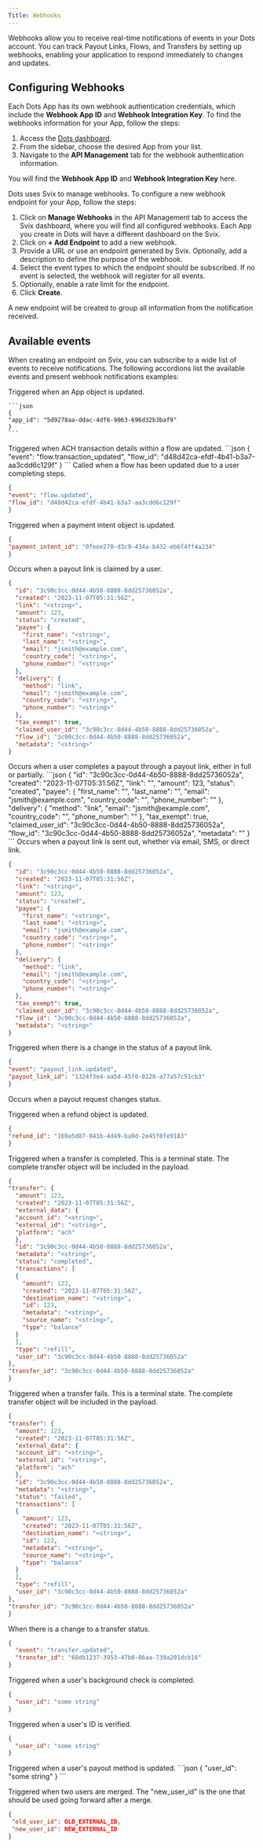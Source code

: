 ```yaml
---
Title: Webhooks
---
```


Webhooks allow you to receive real-time notifications of events in your Dots account. You can track Payout Links, Flows, and Transfers by setting up webhooks, enabling your application to respond immediately to changes and updates.

## Configuring Webhooks

Each Dots App has its own webhook authentication credentials, which include the **Webhook App ID** and **Webhook Integration Key**. To find the webhooks information for your App, follow the steps:

1. Access the [Dots dashboard](https://dashboard.dots.dev/).
2. From the sidebar, choose the desired App from your list.
3. Navigate to the **API Management** tab for the webhook authentication information.

You will find the **Webhook App ID** and **Webhook Integration Key** here. 

Dots uses Svix to manage webhooks. To configure a new webhook endpoint for your App, follow the steps:

1. Click on **Manage Webhooks** in the API Management tab to access the Svix dashboard, where you will find all configured webhooks. Each App you create in Dots will have a different dashboard on the Svix.
2. Click on **+ Add Endpoint** to add a new webhook.
3. Provide a URL or use an endpoint generated by Svix. Optionally, add a description to define the purpose of the webhook.
4. Select the event types to which the endpoint should be subscribed. If no event is selected, the webhook will register for all events.
5. Optionally, enable a rate limit for the endpoint.
6. Click **Create**.

A new endpoint will be created to group all information from the notification received.

## Available events

When creating an endpoint on Svix, you can subscribe to a wide list of events to receive notifications. The following accordions list the available events and present webhook notifications examples:

<AccordionGroup>
  <Accordion title="app.updated">
  Triggered when an App object is updated.

    ```json
    {
    "app_id": "5d9278aa-ddac-4df6-9063-696d32b3baf9"
    }
    ```
  </Accordion>

  <Accordion title="flow.transaction_updated">
  Triggered when ACH transaction details within a flow are updated.
  ```json
    {
    "event": "flow.transaction_updated",
    "flow_id": "d48d42ca-efdf-4b41-b3a7-aa3cdd6c129f"
    }
  ```
  </Accordion>

  <Accordion title="flow.updated">
  Called when a flow has been updated due to a user completing steps.                   

  ```json
  {
  "event": "flow.updated",
  "flow_id": "d48d42ca-efdf-4b41-b3a7-aa3cdd6c129f"
  }
  ```

  </Accordion>

  <Accordion title="payment_intent.updated">
  Triggered when a payment intent object is updated. 

  ```json
  {
  "payment_intent_id": "0feee270-d3c9-434a-b432-eb6f4ff4a234"
  }
  ```

  </Accordion>

  <Accordion title="payout_link.claimed">
  Occurs when a payout link is claimed by a user.             

  ```json
  {
    "id": "3c90c3cc-0d44-4b50-8888-8dd25736052a",
    "created": "2023-11-07T05:31:56Z",
    "link": "<string>",
    "amount": 123,
    "status": "created",
    "payee": {
      "first_name": "<string>",
      "last_name": "<string>",
      "email": "jsmith@example.com",
      "country_code": "<string>",
      "phone_number": "<string>"
    },
    "delivery": {
      "method": "link",
      "email": "jsmith@example.com",
      "country_code": "<string>",
      "phone_number": "<string>"
    },
    "tax_exempt": true,
    "claimed_user_id": "3c90c3cc-0d44-4b50-8888-8dd25736052a",
    "flow_id": "3c90c3cc-0d44-4b50-8888-8dd25736052a",
    "metadata": "<string>"
  }
  ```
  </Accordion>

  <Accordion title="payout_link.paid_out">
  Occurs when a user completes a payout through a payout link, either in full or partially.          
  ```json
  {
    "id": "3c90c3cc-0d44-4b50-8888-8dd25736052a",
    "created": "2023-11-07T05:31:56Z",
    "link": "<string>",
    "amount": 123,
    "status": "created",
    "payee": {
      "first_name": "<string>",
      "last_name": "<string>",
      "email": "jsmith@example.com",
      "country_code": "<string>",
      "phone_number": "<string>"
    },
    "delivery": {
      "method": "link",
      "email": "jsmith@example.com",
      "country_code": "<string>",
      "phone_number": "<string>"
    },
    "tax_exempt": true,
    "claimed_user_id": "3c90c3cc-0d44-4b50-8888-8dd25736052a",
    "flow_id": "3c90c3cc-0d44-4b50-8888-8dd25736052a",
    "metadata": "<string>"
  }
  ```

  </Accordion>

  <Accordion title="payout_link.sent">
  Occurs when a payout link is sent out, whether via email, SMS, or direct link.

  ```json
  {
    "id": "3c90c3cc-0d44-4b50-8888-8dd25736052a",
    "created": "2023-11-07T05:31:56Z",
    "link": "<string>",
    "amount": 123,
    "status": "created",
    "payee": {
      "first_name": "<string>",
      "last_name": "<string>",
      "email": "jsmith@example.com",
      "country_code": "<string>",
      "phone_number": "<string>"
    },
    "delivery": {
      "method": "link",
      "email": "jsmith@example.com",
      "country_code": "<string>",
      "phone_number": "<string>"
    },
    "tax_exempt": true,
    "claimed_user_id": "3c90c3cc-0d44-4b50-8888-8dd25736052a",
    "flow_id": "3c90c3cc-0d44-4b50-8888-8dd25736052a",
    "metadata": "<string>"
  }
  ```
  </Accordion>

  <Accordion title="payout_link.updated">
  Triggered when there is a change in the status of a payout link.      

  ```json
  {
  "event": "payout_link.updated",
  "payout_link_id": "1324f3e4-aa5d-45f0-8128-a77a57c51cb3"
  }
  ```

  </Accordion>

  <Accordion title="payout_request.updated">

  Occurs when a payout request changes status.                               

  </Accordion>

  <Accordion title="refund.updated">
  Triggered when a refund object is updated.                                

  ```json
  {
  "refund_id": "169a5d87-041b-4d49-ba9d-2e45f8fe9183"
  }
  ```

  </Accordion>

  <Accordion title="transfer.completed">
  Triggered when a transfer is completed. This is a terminal state. The complete transfer object will be included in the payload. 

  ```json
  {
  "transfer": {
    "amount": 123,
    "created": "2023-11-07T05:31:56Z",
    "external_data": {
    "account_id": "<string>",
    "external_id": "<string>",
    "platform": "ach"
    },
    "id": "3c90c3cc-0d44-4b50-8888-8dd25736052a",
    "metadata": "<string>",
    "status": "completed",
    "transactions": [
    {
      "amount": 123,
      "created": "2023-11-07T05:31:56Z",
      "destination_name": "<string>",
      "id": 123,
      "metadata": "<string>",
      "source_name": "<string>",
      "type": "balance"
    }
    ],
    "type": "refill",
    "user_id": "3c90c3cc-0d44-4b50-8888-8dd25736052a"
  },
  "transfer_id": "3c90c3cc-0d44-4b50-8888-8dd25736052a"
  }

  ```
  </Accordion>

  <Accordion title="transfer.failed">

  
  Triggered when a transfer fails. This is a terminal state. The complete transfer object will be included in the payload.   

  ```json
  {
  "transfer": {
    "amount": 123,
    "created": "2023-11-07T05:31:56Z",
    "external_data": {
    "account_id": "<string>",
    "external_id": "<string>",
    "platform": "ach"
    },
    "id": "3c90c3cc-0d44-4b50-8888-8dd25736052a",
    "metadata": "<string>",
    "status": "failed",
    "transactions": [
    {
      "amount": 123,
      "created": "2023-11-07T05:31:56Z",
      "destination_name": "<string>",
      "id": 123,
      "metadata": "<string>",
      "source_name": "<string>",
      "type": "balance"
    }
    ],
    "type": "refill",
    "user_id": "3c90c3cc-0d44-4b50-8888-8dd25736052a"
  },
  "transfer_id": "3c90c3cc-0d44-4b50-8888-8dd25736052a"
  }
  ```

  </Accordion>

  <Accordion title="transfer.updated">

  When there is a change to a transfer status.  

  ```json
  {
    "event": "transfer.updated",
    "transfer_id": "68db1237-3953-47b0-86aa-739a201dcb16"
  }
  ```                             

  </Accordion>

  <Accordion title="user.updated.background_check">

  Triggered when a user's background check is completed.                 

  ```json
  {
    "user_id": "some string"
  }
  ```

  </Accordion>

  <Accordion title="user.updated.ide_verified">

  Triggered when a user's ID is verified. 

  ```json
  {
    "user_id": "some string"
  }
  ```

  </Accordion>

  <Accordion title="user.updated.payout_method">
Triggered when a user's payout method is updated. 
```json
  {
    "user_id": "some string"
  }
  ```

  </Accordion>

 <Accordion title="user.updated.user_merged">

  Triggered when two users are merged. 
  The "new_user_id" is the one that 
  should be used going forward after a merge.              

  ```json
  {
   "old_user_id": OLD_EXTERNAL_ID,
   "new_user_id": NEW_EXTERNAL_ID
  }
  ```

  </Accordion>


</AccordionGroup>
